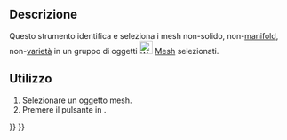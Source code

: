 <languages/>

<div class="mw-translate-fuzzy">
{{Docnav/it
|[[Arch_MeshToShape/it|Da Mesh a Forma]]
|[[Arch_RemoveShape/it|Rimuovi forma]]
|[[Arch_Workbench/it|Arch]]
|IconL=Arch_MeshToShape.svg
|IconR=Arch_RemoveShape.svg
|IconC=Workbench_Arch.svg
}}
</div>

<div class="mw-translate-fuzzy">
{{GuiCommand/it
|Name=Arch SelectNonSolidMeshes
|Name/it=Seleziona le mesh non-manifold
|MenuLocation=Arch → Utilità → Seleziona le mesh non-manifold
|Workbenches=[[Arch_Workbench/it|Arch]]
|SeeAlso=[[Arch_SplitMesh/it|Dividi mesh]], [[Arch_MeshToShape/it|Da Mesh a Forma ]]
}}
</div>

<span id="Description"></span>
==Descrizione==

<div class="mw-translate-fuzzy">
Questo strumento identifica e seleziona i mesh non-solido, non-[https://en.wikipedia.org/wiki/Manifold manifold], non-[http://it.wikipedia.org/wiki/Varietà_(geometria) varietà] in un gruppo di oggetti [[Image:Workbench_Mesh.svg|24px]] [[Mesh_Workbench/it|Mesh]] selezionati.
</div>

<span id="Usage"></span>
==Utilizzo==

<div class="mw-translate-fuzzy">
# Selezionare un oggetto mesh.
# Premere il pulsante {{Button|[[Image:Arch SelectNonManifold.svg|24px]] [[Arch SelectNonSolidMeshes/it|Seleziona le mesh non solidi]]}} in {{MenuCommand|Arch → Utilità → Seleziona le mesh non solidi}}.
</div>


<div class="mw-translate-fuzzy">
{{Docnav/it
|[[Arch_MeshToShape/it|Da Mesh a Forma]]
|[[Arch_RemoveShape/it|Rimuovi forma]]
|[[Arch_Workbench/it|Arch]]
|IconL=Arch_MeshToShape.svg
|IconR=Arch_RemoveShape.svg
|IconC=Workbench_Arch.svg
}}
</div>

{{BIM_Tools_navi{{#translation:}}}}
{{Userdocnavi{{#translation:}}}}